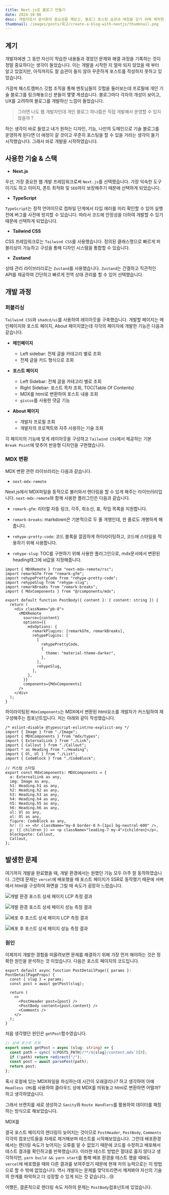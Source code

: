 ```yaml
---
title: Next.js로 블로그 만들기
date: 2024-10-06
desc: 개발자로서 문서화의 중요성을 깨닫고, 블로그 포스팅 습관과 애정을 갖기 위해 제작한 나만의 블로그 (Next.js + MDX 블로그 개발 회고)
thumbnail: /images/posts/회고/create-a-blog-with-nextjs/thumbnail.png
---
```


## 계기

개발자에겐 그 동안 자신이 학습한 내용들과 겪었던 문제와 해결 과정을 기록하는 것이 정말 중요하다는 생각이 들었습니다.
이는 개발을 시작한 지 얼마 되지 않았을 때 부터 알고 있었지만, 아직까지도 잘 습관이 들지 않아 꾸준하게 포스트를 작성하지 못하고 있었습니다.

가끔씩 패스트캠퍼스 깃헙 조직을 통해 멘토님들의 깃헙을 둘러보는데 프로필에 개인 기술 블로그를 링크해놓으신 분들이 몇몇 계셨습니다.
블로그마다 각자의 개성이 보이고, UX를 고려하여 블로그를 개발하신 느낌이 들었습니다.

> 그러면 나도 웹 개발자인데 개인 블로그 하나쯤은 직접 개발해서 운영할 수 있지 않을까 ?

하는 생각이 바로 들었고 내가 원하는 디자인, 기능, 나만의 도메인으로 기술 블로그를 운영하게 된다면 더 애정이 갈 것이고 꾸준히 포스팅을 할 수 있을 거라는 생각이 들기 시작했습니다. 그래서 바로 개발을 시작하였습니다.

## 사용한 기술 & 스택

- **Next.js**

우선, 가장 중요한 웹 개발 프레임워크로써 `Next.js`를 선택했습니다.
가장 익숙한 도구이기도 하고 이미지, 폰트 최적화 및 `SEO`까지 보장해주기 때문에 선택하게 되었습니다.

- **TypeScript**

`TypeScript`는 정적 언어이므로 컴파일 단계에서 타입 에러를 미리 확인할 수 있어
실행 전에 버그를 사전에 방지할 수 있습니다. 따라서 코드에 안정성을 더하여 개발할 수 있기 때문에 선택하게 되었습니다.

- **Tailwind CSS**

CSS 프레임워크로는 `Tailwind CSS`를 사용했습니다. 정의된 클래스명으로 빠르게 퍼블리싱이 가능하고 구성을 통해
디자인 시스템을 통합할 수 있습니다.

- **Zustand**

상태 관리 라이브러리로는 `Zustand`를 사용했습니다. `Zustand`는 간결하고 직관적인 API를 제공하여 간단하고 빠르게 전역 상태 관리를 할 수 있어 선택했습니다.

## 개발 과정

### 퍼블리싱

`Tailwind CSS`와 `shadcd/ui`를 사용하여 레이아웃을 구축했습니다.
개발할 페이지는 메인페이지와 포스트 페이지, About 페이지였는데 각각의 페이지에 개발한 기능은 다음과 같습니다.

- **메인페이지**

  - Left sidebar: 전체 글을 카테고리 별로 조회
  - 전체 글을 카드 형식으로 조회

- **포스트 페이지**

  - Left Sidebar: 전체 글을 카테고리 별로 조회
  - Right Sidebar: 포스트 목차 조회, TOC(Table Of Contents)
  - MDX를 html로 변환하여 포스트 내용 조회
  - `giscus`를 사용한 댓글 기능

- **About 페이지**
  - 개발자 프로필 조회
  - 개발자의 프로젝트와 자주 사용하는 기술 조회

각 페이지의 기능에 맞게 레이아웃을 구성하고 `Tailwind CSS`에서 제공하는 기본 `Break Point`에 맞추어 반응형 디자인을 구현했습니다.

### MDX 변환

MDX 변환 관련 라이브러리는 다음과 같습니다.

- `next-mdx-remote`

Next.js에서 MDX파일을 동적으로 불러와서 렌더링을 할 수 있게 해주는 라이브러리입니다.
`next-mdx-remote`와 함께 사용한 플러그인은 다음과 같습니다.

- `remark-gfm`: 리터럴 자동 링크, 각주, 취소선, 표, 작업 목록을 지원합니다.

- `remark-breaks`: markdown은 기본적으로 두 줄 개행인데, 한 줄로도 개행하게 해줍니다.

- `rehype-pretty-code`: 코드 블록을 깔끔하게 하이라이팅하고, 코드에 스타일을 적용하기 위해 사용합니다.

- `rehype-slug`: TOC를 구현하기 위해 사용한 플러그인으로, mdx문서에서 변환된 heading태그에 id값을 지정해줍니다.

```tsx {6, 27}
import { MDXRemote } from "next-mdx-remote/rsc";
import remarkGfm from "remark-gfm";
import rehypePrettyCode from "rehype-pretty-code";
import rehypeSlug from "rehype-slug";
import remarkBreaks from "remark-breaks";
import { MdxComponents } from "@/components/mdx";

export default function PostBody({ content }: { content: string }) {
  return (
    <div className="pb-8">
      <MDXRemote
        source={content}
        options={{
          mdxOptions: {
            remarkPlugins: [remarkGfm, remarkBreaks],
            rehypePlugins: [
              [
                rehypePrettyCode,
                {
                  theme: "material-theme-darker",
                },
              ],
              rehypeSlug,
            ],
          },
        }}
        components={MdxComponents}
      />
    </div>
  );
}
```

하이라이팅된 `MdxComponents`는 MDX에서 변환된 html요소를 개발자가 커스텀하여 재구성해주는 컴포넌트입니다.
저는 아래와 같이 작성했습니다.

```tsx
/* eslint-disable @typescript-eslint/no-explicit-any */
import { Image } from "./Image";
import { MDXComponents } from "mdx/types";
import { ExternalLink } from "./Link";
import { Callout } from "./Callout";
import * as Heading from "./Heading";
import { Ol, Ul } from "./List";
import { CodeBlock } from "./CodeBlock";

// 커스텀 스타일
export const MdxComponents: MDXComponents = {
  a: ExternalLink as any,
  img: Image as any,
  h1: Heading.h1 as any,
  h2: Heading.h2 as any,
  h3: Heading.h3 as any,
  h4: Heading.h4 as any,
  h5: Heading.h5 as any,
  h6: Heading.h6 as any,
  ul: Ul as any,
  ol: Ol as any,
  figure: CodeBlock as any,
  hr: () => <hr className="my-8 border-0 h-[1px] bg-neutral-600" />,
  p: ({ children }) => <p className="leading-7 my-4">{children}</p>,
  blockquote: Callout,
  Callout,
};
```

## 발생한 문제

여기까지 개발을 완료했을 때, 개발 환경에서는 원했던 기능 모두 아주 잘 동작하였습니다.
그런데 문제는 `vercel`에 배포했을 때 포스트 페이지가 SSR로 동작했기 때문에 서버에서 html을 구성하여 화면을 그릴 때 속도가 굉장히 느렸습니다.

![개발 환경 포스트 상세 페이지 LCP 측정 결과](/images/posts/회고/create-a-blog-with-nextjs/1.png)

![개발 환경 포스트 상세 페이지 성능 측정 결과](/images/posts/회고/create-a-blog-with-nextjs/2.png)

![배포 후 포스트 상세 페이지 LCP 측정 결과](/images/posts/회고/create-a-blog-with-nextjs/3.png)

![배포 후 포스트 상세 페이지 성능 측정 결과](/images/posts/회고/create-a-blog-with-nextjs/4.png)

### 원인

이제까지 개발한 경험을 떠올려보면 문제를 해결하기 위해 가장 먼저 해야하는 것은 정확한 원인을 분석하는 것 이었습니다.
다음은 포스트 페이지의 코드입니다.

```tsx {3}
export default async function PostDetailPage({ params }: PostDetailPageProps) {
  const { slug } = params;
  const post = await getPost(slug);

  return (
    <>
      <PostHeader post={post} />
      <PostBody content={post.content} />
      <Comments />
    </>
  );
}
```

처음 생각했던 원인은 `getPost`함수였습니다.

```ts
// 상세 포스트 조회
export const getPost = async (slug: string) => {
  const path = sync(`${POSTS_PATH}/**/${slug}/content.mdx`)[0];
  if (!path) return redirect("/");
  const post = await parsePost(path);
  return post;
};
```

혹시 로컬에 있는 MDX파일을 파싱하는데 시간이 오래걸리나? 하고 생각하여 아예 `Headless CMS`를 사용하여 클라우드 상에 MDX를 띄워놓고 html로 변환하면 어떨까? 하고 생각하였습니다.

그래서 브랜치를 새로 생성하고 `Sanity`와 `Route Handlers`를 활용하여 데이터를 패칭하는 방식으로 해보았습니다.

MDX를

결국 포스트 페이지의 렌더링이 늦어지는 것이므로 `PostHeader`, `PostBody`, `Comments` 각각의 컴포넌트들을 차례로 제거해보며 테스트를 시작해보았습니다.
그런데 배포환경에서는 렌더링 속도가 늦어지는 오류를 알 수 없었기 때문에 코드를 수정하고 배포해서 테스트 결과를 확인하고를 반복했습니다.
이러한 테스트 방법은 절대로 옳지 않다고 생각하지만, `yarn build && yarn start`를 통해 배포 환경을 테스트 했을 때에도 `vercel`에 배포했을 때와 다른 결과를 보여주었기 때문에 현재 저의 능력으로는 이 방법으로 할 수 밖에 없었습니다. 역시 개발자는 문제를 맞닥뜨리면서 깨져봐야 자신의 기술의 한계를 파악하고 더 성장할 수 있게 되는 것 같습니다...😢

어쨌든, 결론적으로 랜더링 속도 저하의 문제는 `PostBody`컴포넌트에 있었습니다.
